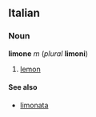 ==Italian==
===Noun===
'''limone''' ''m'' (''plural'' '''limoni''')

#[[lemon]]

====See also====
*[[limonata]]